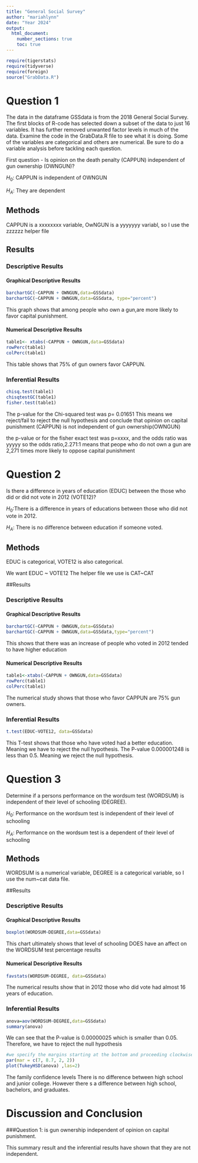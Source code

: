 ```yaml
---
title: "General Social Survey"
author: "mariahlynn"
date: "Year 2024"
output: 
  html_document:
    number_sections: true
    toc: true
---
```



```r
require(tigerstats)
require(tidyverse)
require(foreign)
source("GrabData.R")
```




#  Question 1

<!--In this section you explain what you are trying to show.  Where did the data come from?  What is the research or other question you are trying to answer?!-->

The data in the dataframe GSSdata is from the 2018 General Social Survey. The first blocks of R-code has selected down a subset of the data to just 16 variables. It has further removed unwanted factor levels in much of the data. Examine the code in the GrabData.R file to see what it is doing. Some of the variables are categorical and others are numerical. Be sure to do a variable analysis before tackling each question.  

First question - Is opinion on the death penalty (CAPPUN) independent of gun ownership (OWNGUN)?

$H_0$: CAPPUN is independent of OWNGUN

$H_A$: They are dependent 

## Methods

<!--Decide on your methods:  use "variable analysis" or other appropriate descriptors.  Make sure to choose at least one graphical method and at least one numerical method.!-->

CAPPUN is a xxxxxxxx variable,
OwNGUN is a yyyyyyy variabl, so I
use the zzzzzz helper file

## Results

<!--Divide this section into two sub-sections:  One for your descriptive  results and one for your inferential results.!-->

### Descriptive Results

#### Graphical Descriptive Results

<!--Graphical results here.  Make sure to show your code.  Provide appropriate labels for axes, giving units if possible, and provide a good title for the graph, too.  Use the graphical results to describe the patterns if any that exist in the data as focused toward the research question!-->


```r
barchartGC(~CAPPUN + OWNGUN,data=GSSdata)
barchartGC(~CAPPUN + OWNGUN,data=GSSdata, type="percent")

```
This graph shows that among people who own a gun,are more likely to favor capital punishment.



#### Numerical Descriptive Results

<!--Numerical results go here. Use the numerical results to describe the patterns if any that exist in the data as focused toward the research question!-->


```r
table1<- xtabs(~CAPPUN + OWNGUN,data=GSSdata)
rowPerc(table1)
colPerc(table1)
```

This table shows that 75% of gun owners favor CAPPUN. 

### Inferential Results

<!--State hypothesis clearly.  Make sure your discussion of the inferential test covers all the aspects that the test output produces, such as test statistic, p-value etc.  Make a decision about the null hypothesis, explain the assumptions on which the selected test/procedure was based, and why the chosen procedure satisfys the assumptions and is appropriate to answer the research question!-->

```r
chisq.test(table1)
chisqtestGC(table1)
fisher.test(table1)
```

The p-value for the Chi-squared test was p= 0.01651
This means we reject/fail to reject the null hypothesis and conclude that opinion on capital punishment (CAPPUN) is not independent of gun ownership(OWNGUN) 


 the p-value or for the fisher exact test was p=xxxx, and the odds ratio was yyyyy
 so the odds ratio,2.271:1 means that peope who do not own a gun are 2,271 times more likely to oppose capital punishment 


#  Question 2

<!--In this section you explain what you are trying to show.  Where did the data come from?  What is the research or other question you are trying to answer?!-->

Is there a difference in years of education (EDUC) between the those who did or did not vote in 2012 (VOTE12)?

$H_0$:There is a difference in years of educations between those who did not vote in 2012.

$H_A$: There is no difference between education if someone voted. 

## Methods

<!--Decide on your methods:  use "variable analysis" or other appropriate descriptors.  Make sure to choose at least one graphical method and at least one numerical method.!-->

EDUC is categorical, VOTE12 is also categorical. 

We want EDUC ~ VOTE12
The helper file we use is CAT~CAT

##Results

<!--Divide this section into two sub-sections:  One for your descriptive  results and one for your inferential results.!-->

### Descriptive Results

#### Graphical Descriptive Results

<!--Graphical results here.  Make sure to show your code.  Provide appropriate labels for axes, giving units if possible, and provide a good title for the graph, too.  Use the graphical results to describe the patterns if any that exist in the data as focused toward the research question!-->

```r
barchartGC(~CAPPUN + OWNGUN,data=GSSdata)
barchartGC(~CAPPUN + OWNGUN,data=GSSdata,type="percent")
```
This shows that there was an increase of people who voted in 2012 tended to have higher education 

#### Numerical Descriptive Results

<!--Numerical results go here. Use the numerical results to describe the patterns if any that exist in the data as focused toward the research question!-->

```r
table1<-xtabs(~CAPPUN + OWNGUN,data=GSSdata)
rowPerc(table1)
colPerc(table1)
```

The numerical study shows that those who favor CAPPUN are 75% gun owners. 

### Inferential Results

<!--State hypothesis clearly.  Make sure your discussion of the inferential test covers all the aspects that the test output produces, such as test statistic, p-value etc.  Make a decision about the null hypothesis, explain the assumptions on which the selected test/procedure was based, and why the chosen procedure satisfys the assumptions and is appropriate to answer the research question!-->

```r
t.test(EDUC~VOTE12, data=GSSdata)
```
This T-test shows that those who have voted had a better education. Meaning we have to reject the null hypothesis.
The P-value 0.000001248 is less than 0.5. Meaning we reject the null hypothesis. 

#  Question 3

<!--In this section you explain what you are trying to show.  Where did the data come from?  What is the research or other question you are trying to answer?!-->

Determine if a persons performance on the wordsum test (WORDSUM) is independent of their level of schooling (DEGREE).

$H_0$: Performance on the wordsum test is independent of their level of schooling  

$H_A$: Performance on the wordsum test is a dependent of their level of schooling  


## Methods

<!--Decide on your methods:  use "variable analysis" or other appropriate descriptors.  Make sure to choose at least one graphical method and at least one numerical method.!-->

WORDSUM is a numerical variable,
DEGREE is a categorical variable, so I use the num~cat data file. 

##Results

<!--Divide this section into two sub-sections:  One for your descriptive  results and one for your inferential results.!-->



### Descriptive Results

#### Graphical Descriptive Results

<!--Graphical results here.  Make sure to show your code.  Provide appropriate labels for axes, giving units if possible, and provide a good title for the graph, too.  Use the graphical results to describe the patterns if any that exist in the data as focused toward the research question!-->

```r
boxplot(WORDSUM~DEGREE,data=GSSdata)
```
This chart ultimately shows that level of schooling DOES have an affect on the WORDSUM test percentage results 

#### Numerical Descriptive Results

<!--Numerical results go here. Use the numerical results to describe the patterns if any that exist in the data as focused toward the research question!-->

```r
favstats(WORDSUM~DEGREE, data=GSSdata) 
```
The numerical results show that in 2012 those who did vote had almost 16 years of education. 

### Inferential Results

<!--State hypothesis clearly.  Make sure your discussion of the inferential test covers all the aspects that the test output produces, such as test statistic, p-value etc.  Make a decision about the null hypothesis, explain the assumptions on which the selected test/procedure was based, and why the chosen procedure satisfys the assumptions and is appropriate to answer the research question!-->

```r
anova=aov(WORDSUM~DEGREE,data=GSSdata)
summary(anova)
```
We can see that the P-value is 0.00000025 which is smaller than 0.05. Therefore, we have to reject the null hypothesis

```r
#we specify the margins starting at the bottom and proceeding clockwise-thus 8.7 is the left side margin to hold the names of the factors.
par(mar = c(7, 8.7, 2, 2)) 
plot(TukeyHSD(anova) ,las=2)
```
The family confidence levels 
There is no difference between high school and junior college. However there s a difference between high school, bachelors, and graduates. 

# Discussion and Conclusion

<!--Discussion and conclusion here.  If you found a relationship be sure to consider whether the relationship occurs because one of the variables causes the other, or whether they perhasps are related for some other reason.  Watch the chapter 6 videos from the GeorgeTown videos collection.!-->


###Question 1: is gun ownership independent of opinion on capital punishment.   

This summary result and the inferential results have shown that they are not independent.
 
